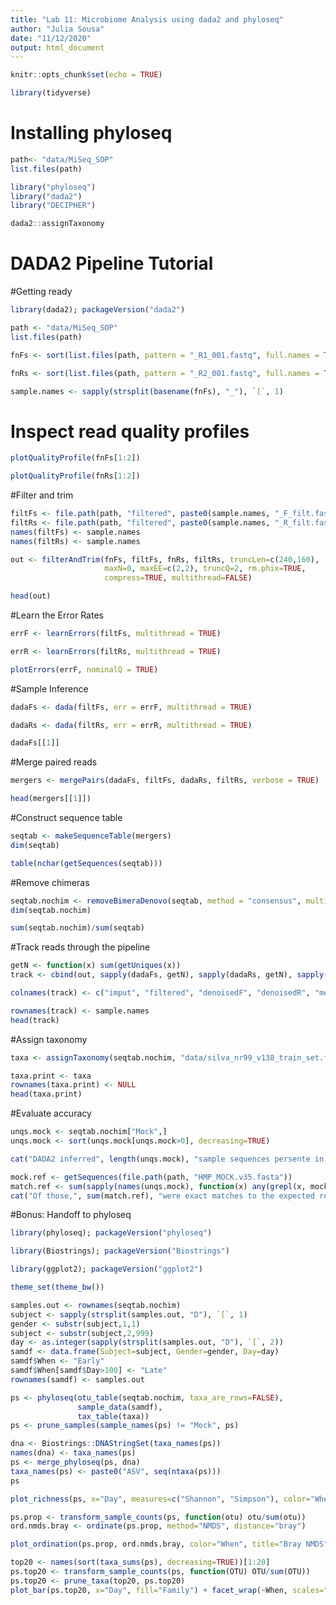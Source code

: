 ```yaml
---
title: "Lab 11: Microbiome Analysis using dada2 and phyloseq"
author: "Julia Sousa"
date: "11/12/2020"
output: html_document
---
```


```r
knitr::opts_chunk$set(echo = TRUE)
```

```r

library(tidyverse)

```

# Installing phyloseq

```r

path<- "data/MiSeq_SOP"
list.files(path)

```

```r
library("phyloseq")
library("dada2")
library("DECIPHER")

```

```r
dada2::assignTaxonomy
```


# DADA2 Pipeline Tutorial

#Getting ready

```r
library(dada2); packageVersion("dada2")
```

```r

path <- "data/MiSeq_SOP"
list.files(path)

```


```r

fnFs <- sort(list.files(path, pattern = "_R1_001.fastq", full.names = TRUE))

fnRs <- sort(list.files(path, pattern = "_R2_001.fastq", full.names = TRUE))

sample.names <- sapply(strsplit(basename(fnFs), "_"), `[`, 1)

```


# Inspect read quality profiles

```r

plotQualityProfile(fnFs[1:2])

```

```r

plotQualityProfile(fnRs[1:2])

```


#Filter and trim

```r

filtFs <- file.path(path, "filtered", paste0(sample.names, "_F_filt.fastq.gz"))
filtRs <- file.path(path, "filtered", paste0(sample.names, "_R_filt.fastq.gz"))
names(filtFs) <- sample.names
names(filtRs) <- sample.names

```


```r

out <- filterAndTrim(fnFs, filtFs, fnRs, filtRs, truncLen=c(240,160),
                     maxN=0, maxEE=c(2,2), truncQ=2, rm.phix=TRUE,
                     compress=TRUE, multithread=FALSE)

head(out)

```


#Learn the Error Rates

```r

errF <- learnErrors(filtFs, multithread = TRUE)

```

```r

errR <- learnErrors(filtRs, multithread = TRUE)

```

```r

plotErrors(errF, nominalQ = TRUE)

```


#Sample Inference

```r

dadaFs <- dada(filtFs, err = errF, multithread = TRUE)

```

```r

dadaRs <- dada(filtRs, err = errR, multithread = TRUE)

```

```r

dadaFs[[1]]

```


#Merge paired reads

```r

mergers <- mergePairs(dadaFs, filtFs, dadaRs, filtRs, verbose = TRUE)

head(mergers[[1]])

```


#Construct sequence table

```r

seqtab <- makeSequenceTable(mergers)
dim(seqtab)

```

```r

table(nchar(getSequences(seqtab)))

```


#Remove chimeras

```r

seqtab.nochim <- removeBimeraDenovo(seqtab, method = "consensus", multithread = TRUE, verbose = TRUE)
dim(seqtab.nochim)

```

```r

sum(seqtab.nochim)/sum(seqtab)

```


#Track reads through the pipeline

```r

getN <- function(x) sum(getUniques(x))
track <- cbind(out, sapply(dadaFs, getN), sapply(dadaRs, getN), sapply(mergers, getN), rowSums(seqtab.nochim))

colnames(track) <- c("imput", "filtered", "denoisedF", "denoisedR", "merged", "nonchim")

rownames(track) <- sample.names
head(track)

```


#Assign taxonomy

```r

taxa <- assignTaxonomy(seqtab.nochim, "data/silva_nr99_v138_train_set.fa.gz", multithread = TRUE)

```

```r

taxa.print <- taxa
rownames(taxa.print) <- NULL
head(taxa.print)

```

#Evaluate accuracy

```r

unqs.mock <- seqtab.nochim["Mock",]
unqs.mock <- sort(unqs.mock[unqs.mock>0], decreasing=TRUE)

cat("DADA2 inferred", length(unqs.mock), "sample sequences persente in the Mock community.\n")

```

```r

mock.ref <- getSequences(file.path(path, "HMP_MOCK.v35.fasta"))
match.ref <- sum(sapply(names(unqs.mock), function(x) any(grepl(x, mock.ref))))
cat("Of those,", sum(match.ref), "were exact matches to the expected reference sequenes.\n")

```


#Bonus: Handoff to phyloseq

```r

library(phyloseq); packageVersion("phyloseq")

library(Biostrings); packageVersion("Biostrings")

library(ggplot2); packageVersion("ggplot2")

theme_set(theme_bw())
```


```r

samples.out <- rownames(seqtab.nochim)
subject <- sapply(strsplit(samples.out, "D"), `[`, 1)
gender <- substr(subject,1,1)
subject <- substr(subject,2,999)
day <- as.integer(sapply(strsplit(samples.out, "D"), `[`, 2))
samdf <- data.frame(Subject=subject, Gender=gender, Day=day)
samdf$When <- "Early"
samdf$When[samdf$Day>100] <- "Late"
rownames(samdf) <- samples.out

```

```r

ps <- phyloseq(otu_table(seqtab.nochim, taxa_are_rows=FALSE), 
               sample_data(samdf), 
               tax_table(taxa))
ps <- prune_samples(sample_names(ps) != "Mock", ps)

```

```r

dna <- Biostrings::DNAStringSet(taxa_names(ps))
names(dna) <- taxa_names(ps)
ps <- merge_phyloseq(ps, dna)
taxa_names(ps) <- paste0("ASV", seq(ntaxa(ps)))
ps

```

```r

plot_richness(ps, x="Day", measures=c("Shannon", "Simpson"), color="When")

```

```r

ps.prop <- transform_sample_counts(ps, function(otu) otu/sum(otu))
ord.nmds.bray <- ordinate(ps.prop, method="NMDS", distance="bray")

```

```r

plot_ordination(ps.prop, ord.nmds.bray, color="When", title="Bray NMDS")

```

```r

top20 <- names(sort(taxa_sums(ps), decreasing=TRUE))[1:20]
ps.top20 <- transform_sample_counts(ps, function(OTU) OTU/sum(OTU))
ps.top20 <- prune_taxa(top20, ps.top20)
plot_bar(ps.top20, x="Day", fill="Family") + facet_wrap(~When, scales="free_x")

```









